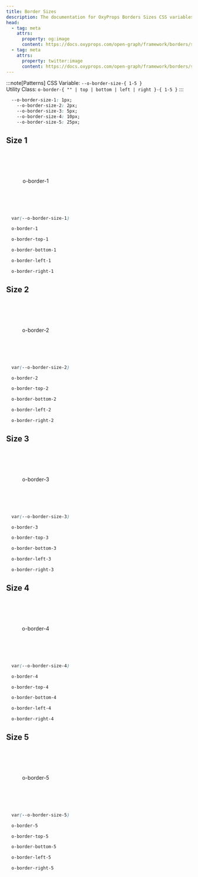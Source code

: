 ```yaml
---
title: Border Sizes
description: The documentation for OxyProps Borders Sizes CSS variables and utility classes.
head:
  - tag: meta
    attrs:
      property: og:image
      content: https://docs.oxyprops.com/open-graph/framework/borders/sizes.png
  - tag: meta
    attrs:
      property: twitter:image
      content: https://docs.oxyprops.com/open-graph/framework/borders/sizes.png
---
```


:::note[Patterns]
CSS Variable: `--o-border-size-{ 1-5 }`  
Utility Class: `o-border-{ "" | top | bottom | left | right }-{ 1-5 }`
:::

```css title="OxyProps CSS Variables"
  --o-border-size-1: 1px;
	--o-border-size-2: 2px;
	--o-border-size-3: 5px;
	--o-border-size-4: 10px;
	--o-border-size-5: 25px;
```

## Size 1

<div style="aspect-ratio: 1; height: 10rem; border: 1px solid var(--sl-color-accent-high); display:grid; place-items:center;">o-border-1</div>


```css title="CSS Variable"
  var(--o-border-size-1)
```

```html title="Utility Class (all sides)"
  o-border-1
```

```html title="Utility Class (top)"
  o-border-top-1
```

```html title="Utility Class (bottom)"
  o-border-bottom-1
```

```html title="Utility Class (left)"
  o-border-left-1
```

```html title="Utility Class (right)"
  o-border-right-1
```

## Size 2

<div style="aspect-ratio: 1; height: 10rem; border: 2px solid var(--sl-color-accent-high); display:grid; place-items:center;">o-border-2</div>

```css title="CSS Variable"
  var(--o-border-size-2)
```

```html title="Utility Class (all sides)"
  o-border-2
```

```html title="Utility Class (top)"
  o-border-top-2
```

```html title="Utility Class (bottom)"
  o-border-bottom-2
```

```html title="Utility Class (left)"
  o-border-left-2
```

```html title="Utility Class (right)"
  o-border-right-2
```

## Size 3

<div style="aspect-ratio: 1; height: 10rem; border: 5px solid var(--sl-color-accent-high); display:grid; place-items:center;">o-border-3</div>

```css title="CSS Variable"
  var(--o-border-size-3)
```

```html title="Utility Class (all sides)"
  o-border-3
```

```html title="Utility Class (top)"
  o-border-top-3
```

```html title="Utility Class (bottom)"
  o-border-bottom-3
```

```html title="Utility Class (left)"
  o-border-left-3
```

```html title="Utility Class (right)"
  o-border-right-3
```

## Size 4

<div style="aspect-ratio: 1; height: 10rem; border: 10px solid var(--sl-color-accent-high); display:grid; place-items:center;">o-border-4</div>

```css title="CSS Variable"
  var(--o-border-size-4)
```

```html title="Utility Class (all sides)"
  o-border-4
```

```html title="Utility Class (top)"
  o-border-top-4
```

```html title="Utility Class (bottom)"
  o-border-bottom-4
```

```html title="Utility Class (left)"
  o-border-left-4
```

```html title="Utility Class (right)"
  o-border-right-4
```

## Size 5

<div style="aspect-ratio: 1; height: 10rem; border: 25px solid var(--sl-color-accent-high); display:grid; place-items:center;">o-border-5</div>

```css title="CSS Variable"
  var(--o-border-size-5)
```

```html title="Utility Class (all sides)"
  o-border-5
```

```html title="Utility Class (top)"
  o-border-top-5
```

```html title="Utility Class (bottom)"
  o-border-bottom-5
```

```html title="Utility Class (left)"
  o-border-left-5
```

```html title="Utility Class (right)"
  o-border-right-5
```